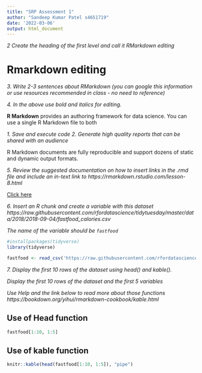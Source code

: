 ```yaml
---
title: "SRP Assessment 1"
author: "Sandeep Kumar Patel s4651719"
date: '2022-03-06'
output: html_document
---
```


*2 Create the heading of the first level and call it RMarkdown editing*

# Rmarkdown editing

*3. Write 2-3 sentences about RMarkdown (you can google this information or use resources recommended in class - no need to reference)*

*4. In the above use bold and italics for editing.*

**R Markdown** provides an authoring framework for data science. You can use a single R Markdown file to both

*1. Save and execute code*
*2. Generate high quality reports that can be shared with an audience*

R Markdown documents are fully reproducible and support dozens of static and dynamic output formats.

*5. Review the suggested documentation on how to insert links in the .rmd file and include an in-text link to https://rmarkdown.rstudio.com/lesson-8.html*

[Click here](https://rmarkdown.rstudio.com/lesson-8.html)

*6. Insert an R chunk and create a variable with this dataset*
*https://raw.githubusercontent.com/rfordatascience/tidytuesday/master/data/2018/2018-09-04/fastfood_calories.csv*

*The name of the variable should be `fastfood`*

```r
#installpackages(tidyverse)
library(tidyverse)

fastfood <- read_csv('https://raw.githubusercontent.com/rfordatascience/tidytuesday/master/data/2018/2018-09-04/fastfood_calories.csv')

```

*7. Display the first 10 rows of the dataset using head() and kable().*

*Display the first 10 rows of the dataset and the first 5 variables*

*Use Help and the link below to read more about those functions  https://bookdown.org/yihui/rmarkdown-cookbook/kable.html*

## Use of Head function

```r
fastfood[1:10, 1:5]
```


## Use of kable function

```r
knitr::kable(head(fastfood[1:10, 1:5]), "pipe")
```







